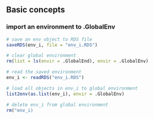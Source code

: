 ## Basic concepts

### import an environment to .GlobalEnv

```r
# save an env object to RDS file
saveRDS(env_i, file = "env_i.RDS")

# clear global environment
rm(list = ls(envir = .GlobalEnd), envir = .GlobalEnv)

# read the saved environment
env_i <- readRDS("env_i.RDS")

# load all objects in env_i to global environment
list2env(as.list(env_i), envir = .GlobalEnv)

# delete env_i from global environment
rm("env_i)
```
